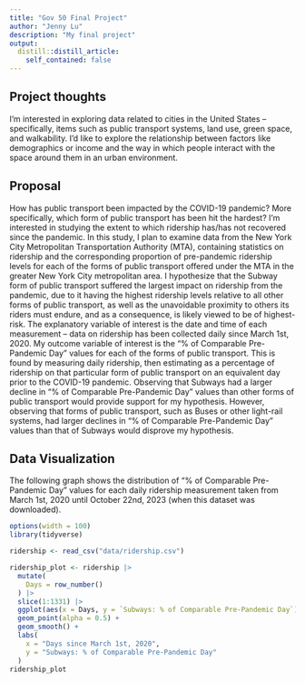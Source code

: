 ```yaml
---
title: "Gov 50 Final Project"
author: "Jenny Lu"
description: "My final project"
output:
  distill::distill_article:
    self_contained: false
---
```




## Project thoughts

I'm interested in exploring data related to cities in the United States -- specifically, items such as public transport systems, land use, green space, and walkability. I'd like to explore the relationship between factors like demographics or income and the way in which people interact with the space around them in an urban environment.


## Proposal

How has public transport been impacted by the COVID-19 pandemic? More specifically, which form of public transport has been hit the hardest? I'm interested in studying the extent to which ridership has/has not recovered since the pandemic. In this study, I plan to examine data from the New York City Metropolitan Transportation Authority (MTA), containing statistics on ridership and the corresponding proportion of pre-pandemic ridership levels for each of the forms of public transport offered under the MTA in the greater New York City metropolitan area. I hypothesize that the Subway form of public transport suffered the largest impact on ridership from the pandemic, due to it having the highest ridership levels relative to all other forms of public transport, as well as the unavoidable proximity to others its riders must endure, and as a consequence, is likely viewed to be of highest-risk. The explanatory variable of interest is the date and time of each measurement -- data on ridership has been collected daily since March 1st, 2020. My outcome variable of interest is the "% of Comparable Pre-Pandemic Day" values for each of the forms of public transport. This is found by measuring daily ridership, then estimating as a percentage of ridership on that particular form of public transport on an equivalent day prior to the COVID-19 pandemic. Observing that Subways had a larger decline in "% of Comparable Pre-Pandemic Day" values than other forms of public transport would provide support for my hypothesis. However, observing that forms of public transport, such as Buses or other light-rail systems, had larger declines in "% of Comparable Pre-Pandemic Day" values than that of Subways would disprove my hypothesis.


## Data Visualization

The following graph shows the distribution of "% of Comparable Pre-Pandemic Day" values for each daily ridership measurement taken from March 1st, 2020 until October 22nd, 2023 (when this dataset was downloaded).
```r
options(width = 100)
library(tidyverse)
```

```r
ridership <- read_csv("data/ridership.csv")

ridership_plot <- ridership |>
  mutate(
    Days = row_number()
  ) |>
  slice(1:1331) |>
  ggplot(aes(x = Days, y = `Subways: % of Comparable Pre-Pandemic Day`)) +
  geom_point(alpha = 0.5) +
  geom_smooth() +
  labs(
    x = "Days since March 1st, 2020",
    y = "Subways: % of Comparable Pre-Pandemic Day"
  )
ridership_plot
```